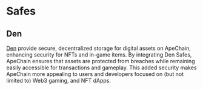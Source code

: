 # Safes


## Den 

[Den](https://docs.onchainden.com/) provide secure, decentralized storage for digital assets on ApeChain, enhancing security for NFTs and in-game items. By integrating Den Safes, ApeChain ensures that assets are protected from breaches while remaining easily accessible for transactions and gameplay. This added security makes ApeChain more appealing to users and developers focused on (but not limited to) Web3 gaming, and NFT dApps.